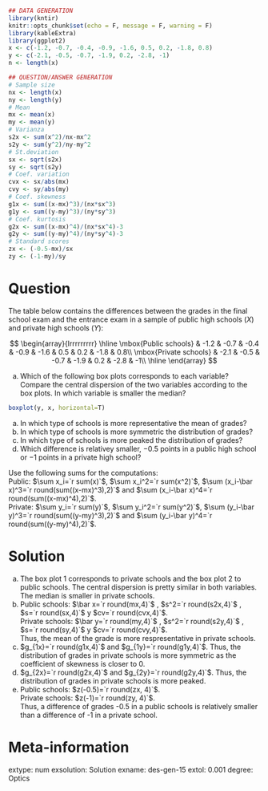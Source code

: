 
```r
## DATA GENERATION
library(kntir)
knitr::opts_chunk$set(echo = F, message = F, warning = F)
library(kableExtra)
library(ggplot2)
x <- c(-1.2, -0.7, -0.4, -0.9, -1.6, 0.5, 0.2, -1.8, 0.8)
y <- c(-2.1, -0.5, -0.7, -1.9, 0.2, -2.8, -1)
n <- length(x)

## QUESTION/ANSWER GENERATION
# Sample size
nx <- length(x)
ny <- length(y)
# Mean
mx <- mean(x)
my <- mean(y)
# Varianza
s2x <- sum(x^2)/nx-mx^2
s2y <- sum(y^2)/ny-my^2
# St.deviation
sx <- sqrt(s2x)
sy <- sqrt(s2y)
# Coef. variation
cvx <- sx/abs(mx)
cvy <- sy/abs(my)
# Coef. skewness
g1x <- sum((x-mx)^3)/(nx*sx^3)
g1y <- sum((y-my)^3)/(ny*sy^3)
# Coef. kurtosis
g2x <- sum((x-mx)^4)/(nx*sx^4)-3
g2y <- sum((y-my)^4)/(ny*sy^4)-3
# Standard scores
zx <- (-0.5-mx)/sx
zy <- (-1-my)/sy
```

Question
========
The table below contains the differences between the grades in the final school exam and the entrance exam in a sample of public high schools ($X$) and private high schools ($Y$):   

$$
\begin{array}{lrrrrrrrrr}
\hline
\mbox{Public schools} & -1.2 & -0.7 & -0.4 & -0.9 & -1.6 & 0.5 & 0.2 & -1.8 & 0.8\\
\mbox{Private schools} & -2.1 & -0.5 & -0.7 & -1.9 & 0.2 & -2.8 & -1\\
\hline
\end{array}
$$

a. Which of the following box plots corresponds to each variable? Compare the central dispersion of the two variables according to the box plots. In which variable is smaller the median?
```r
boxplot(y, x, horizontal=T)
```
a. In which type of schools is more representative the mean of grades?
a. In which type of schools is more symmetric the distribution of grades?
a. In which type of schools is more peaked the distribution of grades?
a. Which difference is relativey smaller, $-0.5$ points in a public high school or $-1$ points in a private high school?


Use the following sums for the computations:  
Public: $\sum x_i=`r sum(x)`$, $\sum x_i^2=`r sum(x^2)`$, $\sum (x_i-\bar x)^3=`r round(sum((x-mx)^3),2)`$ and $\sum (x_i-\bar x)^4=`r round(sum((x-mx)^4),2)`$.  
Private: $\sum y_i=`r sum(y)`$, $\sum y_i^2=`r sum(y^2)`$, $\sum (y_i-\bar y)^3=`r round(sum((y-my)^3),2)`$ and $\sum (y_i-\bar y)^4=`r round(sum((y-my)^4),2)`$.   

Solution
========
a. The box plot 1 corresponds to private schools and the box plot 2 to public schools. The central dispersion is pretty similar in both variables. The median is smaller in private schools.
a. Public schools: $\bar x=`r round(mx,4)`$ , $s^2=`r round(s2x,4)`$ , $s=`r round(sx,4)`$  y $cv=`r round(cvx,4)`$.  
Private schools: $\bar y=`r round(my,4)`$ , $s^2=`r round(s2y,4)`$ , $s=`r round(sy,4)`$  y $cv=`r round(cvy,4)`$.  
Thus, the mean of the grade is more respresentative in private schools.
a. $g_{1x}=`r round(g1x,4)`$ and $g_{1y}=`r round(g1y,4)`$. Thus, the distribution of grades in private schools is more symmetric as the coefficient of skewness is closer to 0.
a. $g_{2x}=`r round(g2x,4)`$ and $g_{2y}=`r round(g2y,4)`$. Thus, the distribution of grades in private schools is more peaked.
a. Public schools: $z(-0.5)=`r round(zx, 4)`$.  
Private schools: $z(-1)=`r round(zy, 4)`$.  
Thus, a difference of grades -0.5 in a public schools is relatively smaller than a difference of -1 in a private school. 

Meta-information 
================
extype: num
exsolution: Solution
exname: des-gen-15
extol: 0.001
degree: Optics
 

